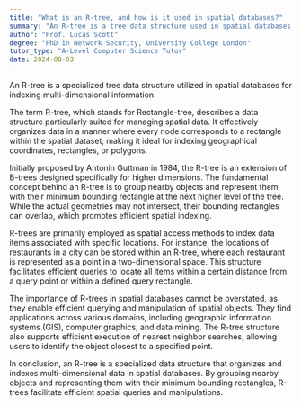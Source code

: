 ```yaml
---
title: "What is an R-tree, and how is it used in spatial databases?"
summary: "An R-tree is a tree data structure used in spatial databases to index multi-dimensional information."
author: "Prof. Lucas Scott"
degree: "PhD in Network Security, University College London"
tutor_type: "A-Level Computer Science Tutor"
date: 2024-08-03
---
```


An R-tree is a specialized tree data structure utilized in spatial databases for indexing multi-dimensional information.

The term R-tree, which stands for Rectangle-tree, describes a data structure particularly suited for managing spatial data. It effectively organizes data in a manner where every node corresponds to a rectangle within the spatial dataset, making it ideal for indexing geographical coordinates, rectangles, or polygons.

Initially proposed by Antonin Guttman in 1984, the R-tree is an extension of B-trees designed specifically for higher dimensions. The fundamental concept behind an R-tree is to group nearby objects and represent them with their minimum bounding rectangle at the next higher level of the tree. While the actual geometries may not intersect, their bounding rectangles can overlap, which promotes efficient spatial indexing.

R-trees are primarily employed as spatial access methods to index data items associated with specific locations. For instance, the locations of restaurants in a city can be stored within an R-tree, where each restaurant is represented as a point in a two-dimensional space. This structure facilitates efficient queries to locate all items within a certain distance from a query point or within a defined query rectangle.

The importance of R-trees in spatial databases cannot be overstated, as they enable efficient querying and manipulation of spatial objects. They find applications across various domains, including geographic information systems (GIS), computer graphics, and data mining. The R-tree structure also supports efficient execution of nearest neighbor searches, allowing users to identify the object closest to a specified point.

In conclusion, an R-tree is a specialized data structure that organizes and indexes multi-dimensional data in spatial databases. By grouping nearby objects and representing them with their minimum bounding rectangles, R-trees facilitate efficient spatial queries and manipulations.
    